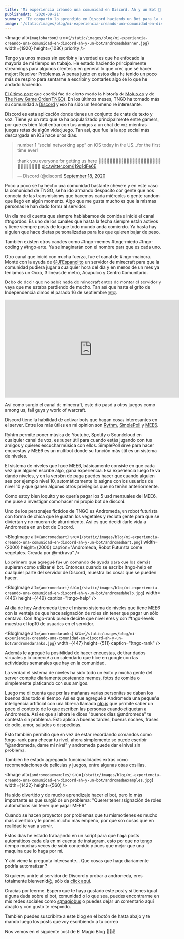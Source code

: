 ```yaml
---
title: 'Mi experiencia creando una comunidad en Discord. Ah y un Bot 🤖'
publishedAt: '2020-09-21'
summary: 'Te comparto lo aprendido en Discord haciendo un Bot para la comunidad.'
image: '/static/images/blog/mi-experiencia-creando-una-comunidad-en-discord-ah-y-un-bot/andromedabanner.jpg'
---
```


<Image
  alt={`magiobarbon`}
  src={`/static/images/blog/mi-experiencia-creando-una-comunidad-en-discord-ah-y-un-bot/andromedabanner.jpg`}
  width={1920}
  height={1080}
  priority
/>

Tengo ya unos meses sin escribir y la verdad es que he enfocado la mayoría de mi tiempo en trabajo. He estado haciendo principalmente streamings para algunos clientes y en general lo que creo que sé hacer mejor: Resolver Problemas.
A penas justo en estos días he tenido un poco más de respiro para sentarme a escribir y contarles algo de lo que he andado haciendo.

[El último post](https://magiobus.com/blog/como-un-stream-de-videojuegos-me-llevo-a-hacer-una-empresa-en-un-sotano-bien-feo/) que escribí fue de cierto modo la historía de [Molus.co](https://molus.co/) y de [The New Game Order(TNGO)](https://tngo.vg/). En los últimos meses, TNGO ha tornado más su comunidad a [Discord](https://discord.com/invite/2q8zTVb) y eso ha sido un fenómeno re interesante.

Discord es esta aplicación donde tienes un conjunto de chats de texto y voz. Tiene ya un rato que se ha popularizado principalmente entre gamers, por que es bien fácil entrar con tus amigos a un chat de voz mientras juegas retas de algún videojuego. Tan así, que fue la la app social más descargada en iOS hace unos días.

<blockquote class="twitter-tweet"><p lang="en" dir="ltr">number 1 “social networking app” on iOS today in the US...for the first time ever! <br/><br/>thank you everyone for getting us here 🎉🥳🎉🥳🎉🥳🎉🥳🎉🥳🎉🥳🎉🥳🎉🥳🎉🥳🎉🥳🎉🥳🎉🥳🎉🥳🎉🥳🎉🥳 <a href="https://t.co/j19g1dFe6E">pic.twitter.com/j19g1dFe6E</a></p>&mdash; Discord (@discord) <a href="https://twitter.com/discord/status/1307067423884013570?ref_src=twsrc%5Etfw">September 18, 2020</a></blockquote> <script async src="https://platform.twitter.com/widgets.js" charset="utf-8"></script>

Poco a poco se ha hecho una comunidad bastante chevere y en este caso la comunidad de TNGO, se ha ido armando despacito con gente que nos conocía de las transmisiones que hacemos cada miércoles o gente random que llegó en algún momento. Algo que me gusta mucho es que la mismas personas le han dado forma al servidor.

Un día me di cuenta que siempre hablábamos de comida e inicié el canal #tngordos. Es uno de los canales que hasta la fecha siempre están activos y tiene siempre posts de lo que todo mundo anda comiendo. Ya hasta hay alguien que hace dietas personalizadas para los que quieren bajar de peso.

También existen otros canales como #tngo-memes #tngo-miedo #tngo-coding y #tngo-arte. Ya se imaginarán con el nombre para que es cada uno.

Otro canal que inició con mucha fuerza, fue el canal de #tngo-maincra. Monté con la ayuda de [@JFEspanolito](https://twitter.com/JFEspanolito) un servidor de minecraft para que la comunidad pudiera jugar a cualquier hora del día y en menos de un mes ya teníamos un Oxxo, 3 lineas de metro, Acapulco y Centro Comunitario.

Debo de decir que no sabía nada de minecraft antes de montar el servidor y vaya que me estaba perdiendo de mucho. Tan así que hasta el grito de Independencia dimos el pasado 16 de septiembre 🇲🇽.

<iframe width="560" height="315" src="https://www.youtube.com/embed/MrFjuXWv4_k" frameborder="0" allow="accelerometer; autoplay; clipboard-write; encrypted-media; gyroscope; picture-in-picture" allowfullscreen></iframe>

Así como surgió el canal de minecraft, este dio pasó a otros juegos como among us, fall guys y world of warcraft.

Discord tiene la habilidad de activar bots que hagan cosas interesantes en el server. Entre los más útiles en mi opinion son [Rythm](https://rythmbot.co/), [SimplePoll](https://simplepoll.rho.sh/) y [MEE6](https://mee6.xyz/).

Ryhtm permite poner música de Youtube, Spotify o Soundcloud en cualquier canal de voz, es super útil para cuando estás jugando con tus amigos y quieres escuchar música con ellos. SimplePoll sirve para hacer encuestas y MEE6 es un multibot donde su función más útil es un sistema de niveles.

El sistema de niveles que hace MEE6, básicamente consiste en que cada vez que alguien escribe algo, gana experiencia. Esa experiencia luego te va dando niveles, y en la versión de paga puedes hacer que cuando alguien sea por ejemplo nivel 10, automáticamente lo asigne con los usuarios de nivel 10 y que ganen algunos otros privilegios que no tenían anteriormente.

Como estoy bien loquito y no quería pagar los 5 usd mensuales del MEE6, me puse a investigar como hacer mi propio bot de discord.

Uno de los personajes ficticios de TNGO es Andromeda, un robot futurista con forma de chica que le gustan los vegetales y recluta gente para que se diviertan y no mueran de aburrimiento. Así es que decidí darle vida a Andromeda en un bot de Discord.

<BlogImage
  alt={`andromedaart`}
  src={`/static/images/blog/mi-experiencia-creando-una-comunidad-en-discord-ah-y-un-bot/andromedaart.png`}
  width={2000}
  height={2000}
  caption="Andromeda, Robot Futurista come vegetales. Creada por @midrava"
/>

Lo primero que agregué fue un comando de ayuda para que los demás supieran como utilizar el bot. Entonces cuando se escribe !tngo-help en cualquier parte del servidor de Discord, muestra las cosas que se pueden hacer.

<BlogImage
  alt={`andromedaart`}
  src={`/static/images/blog/mi-experiencia-creando-una-comunidad-en-discord-ah-y-un-bot/andromedahelp.jpg`}
  width={446}
  height={449}
  caption="!tngo-help"
/>

Al día de hoy Andromeda tiene el mismo sistema de niveles que tiene MEE6 con la ventaja de que hace asignación de roles sin tener que pagar un sólo centavo.
Con !tngo-rank puede decirte que nivel eres y con #tngo-levels muestra el top10 de usuarios en el servidor.

<BlogImage
  alt={`andromedaranks`}
  src={`/static/images/blog/mi-experiencia-creando-una-comunidad-en-discord-ah-y-un-bot/andromedaranks.jpg`}
  width={447}
  height={511}
  caption="!tngo-rank"
/>

Además le agregué la posibilidad de hacer encuestas,  de tirar dados virtuales y lo conecté a un calendario que hice en google con las actividades semanales que hay en la comunidad.

La verdad el sistema de niveles ha sido todo un éxito y mucha gente del server compite diariamente posteando memes, fotos de comida o simplemente platicando con sus amigos.

Luego me di cuenta que por las mañanas varias personitas se daban los buenos días todo el tiempo. Así es que agregué a Andromeda una pequeña inteligencia artificial con una librería llamada [nlp.js](https://github.com/axa-group/nlp.js?utm_source=recordnotfound.com) que permite saber un poco el contexto de lo que escriben las personas cuando etiquetan a Andromeda. Así es que si ahora le dices "buenos días @andromeda" te contesta sin problema. Esto aplica a buenas tardes, buenas noches, frases de odio, amor, saludos o despedidas.

Esto también permitió que en vez de estar recordando comandos como !tngo-rank para checar tu nivel, ahora simplemente se puede escribir "@andromeda, dame mi nivel" y andromeda puede dar el nivel sin problema.

También he estado agregando funcionalidades extras como recomendaciones de películas y juegos, entre algunas otras cosillas.

<Image
  alt={`andromedaexamples`}
  src={`/static/images/blog/mi-experiencia-creando-una-comunidad-en-discord-ah-y-un-bot/andromedaexamples.jpg`}
  width={1422}
  height={560}
/>

Ha sido divertido y de mucho aprendizaje hacer el bot, pero lo más importante es que surgió de un problema: "Querer tener asignación de roles automáticos sin tener que pagar MEE6"

Cuando se hacen proyectos por problemas que tu mismo tienes es mucho más divertido y le pones mucho más empeño, por que son cosas que en realidad te van a servir.

Estos días he estado trabajando en un script para que haga posts automáticos cada día en mi cuenta de instagram, esto por que no tengo tiempo muchas veces de subir contenido y pues que mejor que una maquina que lo haga por mi.

Y ahi viene la pregunta interesante...
Que  cosas que hago diariamente podría automatizar ?

Si quieres unirte al servidor de Discord y probar a andromeda, eres totalmente bienvenid@, sólo da [click aquí](https://discord.com/invite/F9KaNUD).

Gracias por leerme. Espero que te haya gustado este post y si tienes igual alguna duda sobre el bot, comunidad o lo que sea, puedes encontrarme en mis redes sociales como [@magiobus](https://www.twitter.com/magiobus) o puedes dejar un comentario aquí abajito  y con gusto te respondo.

También puedes suscribirte a este blog en el botón de hasta abajo y te mando luego los posts que voy escribiendo a tu correo

Nos vemos en el siguiente post de El Magio Blog 🧙‍♂️✌️